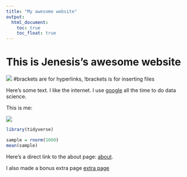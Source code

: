 ```yaml
---
title: "My awesome website"
output: 
  html_document:
    toc: true
    toc_float: true
---
```


# This is Jenesis's awesome website

![](https://media.giphy.com/media/drXGoW1iudhKw/giphy.gif) #brackets are for hyperlinks, !brackets is for inserting files

Here's some text. I like the internet. I use [google](https://google.com/) all the time to do data science.

This is me:

![](images/me.jpeg)

```r
library(tidyverse)

sample = rnorm(1000)
mean(sample)
```

Here's a direct link to the about page: [about](about.html).

I also made a bonus extra page [extra page](extra_page.html)
